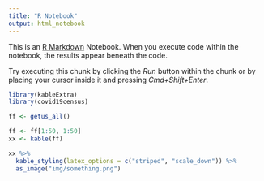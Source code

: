 ```yaml
---
title: "R Notebook"
output: html_notebook
---
```


This is an [R Markdown](http://rmarkdown.rstudio.com) Notebook. When you execute code within the notebook, the results appear beneath the code. 

Try executing this chunk by clicking the *Run* button within the chunk or by placing your cursor inside it and pressing *Cmd+Shift+Enter*. 

```r
library(kableExtra)
library(covid19census)

ff <- getus_all()

ff <- ff[1:50, 1:50]
xx <- kable(ff)


```

```r
xx %>% 
  kable_styling(latex_options = c("striped", "scale_down")) %>%
  as_image("img/something.png")
```

